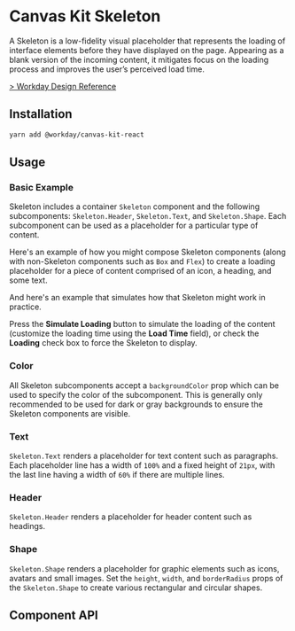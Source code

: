 
<Meta of={SkeletonStories} />

# Canvas Kit Skeleton

A Skeleton is a low-fidelity visual placeholder that represents the loading of interface elements
before they have displayed on the page. Appearing as a blank version of the incoming content, it
mitigates focus on the loading process and improves the user’s perceived load time.

[> Workday Design Reference](https://design.workday.com/components/indicators/skeleton-loader)

## Installation

```sh
yarn add @workday/canvas-kit-react
```

## Usage

### Basic Example

Skeleton includes a container `Skeleton` component and the following subcomponents:
`Skeleton.Header`, `Skeleton.Text`, and `Skeleton.Shape`. Each subcomponent can be used as a
placeholder for a particular type of content.

Here's an example of how you might compose Skeleton components (along with non-Skeleton components
such as `Box` and `Flex`) to create a loading placeholder for a piece of content comprised of an
icon, a heading, and some text.

<ExampleCodeBlock of={SkeletonStories.Basic} />

And here's an example that simulates how that Skeleton might work in practice.

<ExampleCodeBlock of={SkeletonStories.Simulation} />

Press the **Simulate Loading** button to simulate the loading of the content (customize the loading
time using the **Load Time** field), or check the **Loading** check box to force the Skeleton to
display.

### Color

All Skeleton subcomponents accept a `backgroundColor` prop which can be used to specify the color of
the subcomponent. This is generally only recommended to be used for dark or gray backgrounds to
ensure the Skeleton components are visible.

<ExampleCodeBlock of={SkeletonStories.Color} />

### Text

`Skeleton.Text` renders a placeholder for text content such as paragraphs. Each placeholder line has
a width of `100%` and a fixed height of `21px`, with the last line having a width of `60%` if there
are multiple lines.

<ExampleCodeBlock of={SkeletonStories.Text} />

### Header

`Skeleton.Header` renders a placeholder for header content such as headings.

<ExampleCodeBlock of={SkeletonStories.Header} />

### Shape

`Skeleton.Shape` renders a placeholder for graphic elements such as icons, avatars and small images.
Set the `height`, `width`, and `borderRadius` props of the `Skeleton.Shape` to create various
rectangular and circular shapes.

<ExampleCodeBlock of={SkeletonStories.Shape} />

## Component API

<SymbolDoc name="Skeleton" fileName="/react/" />
